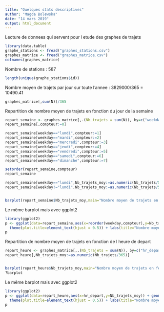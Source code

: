 ---
title: "Quelques stats descriptives"
author: "Magda Bolewska"
date: "14 mars 2019"
output: html_document
---

Lecture de donnees qui servent pour l etude des graphes de trajets
```{r}
library(data.table)
graphe_stations <- fread("graphes_stations.csv")
graphes_matrice <- fread("graphes_matrice.csv")
colnames(graphes_matrice)

```


Nombre de stations : 587
```{r}
length(unique(graphe_stations$id))

```


Nombre moyen de trajets par jour sur toute l'annee : 3829000/365 = 10490.41
```{r}
graphes_matrice[,sum(N)]/365

```


########################

Repartition de nombre moyen de trajets en fonction du jour de la semaine 
```{r}
repart_semaine <- graphes_matrice[,.(Nb_trajets = sum(N)), by=c("weekday")]
repart_semaine[,compteur:=0]

repart_semaine[weekday=="lundi",compteur:=1]
repart_semaine[weekday=="mardi",compteur:=2]
repart_semaine[weekday=="mercredi",compteur:=3]
repart_semaine[weekday=="jeudi",compteur:=4]
repart_semaine[weekday=="vendredi",compteur:=5]
repart_semaine[weekday=="samedi",compteur:=6]
repart_semaine[weekday=="dimanche",compteur:=7]

setorder(repart_semaine,compteur)
repart_semaine

repart_semaine[weekday=="lundi",Nb_trajets_moy:=as.numeric(Nb_trajets/53)]
repart_semaine[weekday!="lundi",Nb_trajets_moy:=as.numeric(Nb_trajets/52)]


barplot(repart_semaine$Nb_trajets_moy,main="Nombre moyen de trajets en fonction du jour de la semaine", col="lightblue", names=repart_semaine$weekday)

```


Le même barplot mais avec ggplot2
```{r}
library(ggplot2)
p <- ggplot(data=repart_semaine,aes(x=reorder(weekday,compteur),y=Nb_trajets_moy)) + geom_bar(stat="identity", fill="steelblue")+
  theme(plot.title=element_text(hjust = 0.5)) + labs(title="Nombre moyen de trajets en fonction de jour de la semaine", x="", y="")
p
```



########################

Repartition de nombre moyen de trajets en fonction de l heure de depart
```{r}
repart_heure <- graphes_matrice[,.(Nb_trajets = sum(N)), by=c("hr_depart")]
repart_heure[,Nb_trajets_moy:=as.numeric(Nb_trajets/365)]


barplot(repart_heure$Nb_trajets_moy,main="Nombre moyen de trajets en fonction de l'heure de départ", col="lightblue", names=factor(repart_heure$hr_depart))
?barplot
```


Le même barplot mais avec ggplot2
```{r}
library(ggplot2)
p <- ggplot(data=repart_heure,aes(x=hr_depart,y=Nb_trajets_moy)) + geom_bar(stat="identity", fill="steelblue")+
  theme(plot.title=element_text(hjust = 0.5)) + labs(title="Nombre moyen de trajets en fonction de l'heure de départ", x="", y="")
p
```







